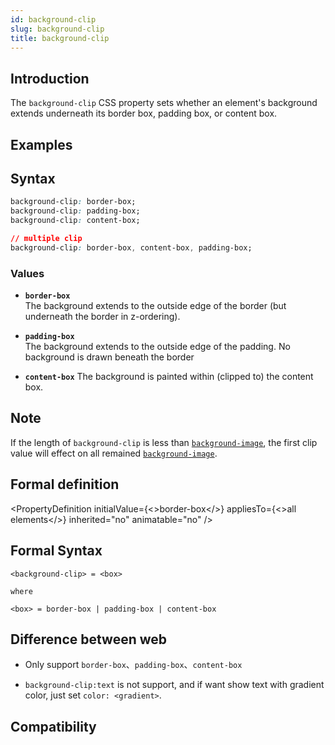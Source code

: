 ```yaml
---
id: background-clip
slug: background-clip
title: background-clip
---
```


## Introduction

The `background-clip` CSS property sets whether an element's background extends underneath its border box, padding box, or content box.

## Examples


<Go
  example="css-api"
  defaultFile="src/background-clip/App.tsx"
  img="/assets/doc/css/background-clip.jpg"
  defaultEntryFile="dist/background-clip.lynx.bundle"
  entry="src/background-clip"
/>

## Syntax

```css
background-clip: border-box;
background-clip: padding-box;
background-clip: content-box;

// multiple clip
background-clip: border-box, content-box, padding-box;
```

### Values

- **`border-box`** <br/>
  The background extends to the outside edge of the border (but underneath the border in z-ordering).

- **`padding-box`** <br/>
  The background extends to the outside edge of the padding. No background is drawn beneath the border

- **`content-box`**
  The background is painted within (clipped to) the content box.

## Note

If the length of `background-clip` is less than [`background-image`](./background-image.mdx), the first clip value will effect on all remained [`background-image`](./background-image.mdx).

## Formal definition


<PropertyDefinition
  initialValue={<>border-box</>}
  appliesTo={<>all elements</>}
  inherited="no"
  animatable="no"
/>

## Formal Syntax

```
<background-clip> = <box>

where

<box> = border-box | padding-box | content-box

```

## Difference between web

- Only support `border-box`、`padding-box`、`content-box` <br />

- `background-clip:text` is not support, and if want show text with gradient color, just set `color: <gradient>`.

## Compatibility


<LegacyCompatTable metadata="css/properties/background-clip" />
